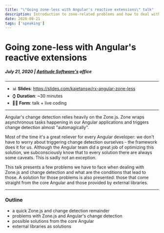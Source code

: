 ```yaml
---
title: "\"Going zone-less with Angular's reactive extensions\" talk" 
description: Introduction to zone-related problems and how to deal with them.
date: 2020-08-21
tags: ['speaking']
---
```


# Going zone-less with Angular's reactive extensions
##### July 21, 2020 | [Aptitude Software's](http://twitter.com/AptitudeSW) office
---

- 📊 **Slides**: https://slides.com/kajetansw/rx-angular-zone-less
- ⌚ **Duration**: ~30 minutes
- 👨‍💻 **Form**: talk + live coding

---

Angular's change detection relies heavily on the Zone.js. Zone wraps asynchronous tasks happening in our Angular 
applications and triggers change detection almost "automagically".

Most of the time it's a great reliever for every Angular developer: we don't have to worry about triggering change detection 
ourselves - the framework does it for us. Although the Angular team did a great job of optimizing this solution, we subconsciously 
know that to every solution there are always some caveats. This is sadly not an exception.

This talk presents a few problems we have to face when dealing with Zone.js and change detection and what are the conditions that
lead to those. A solution for those problems is also presented: those that come straight from the core Angular and those provided
by external libraries.

---

### Outline
- a quick Zone.js and change detection remainder 
- problems with Zone.js and Angular's change detection
- possible solutions from the core Angular
- external libraries as solutions
